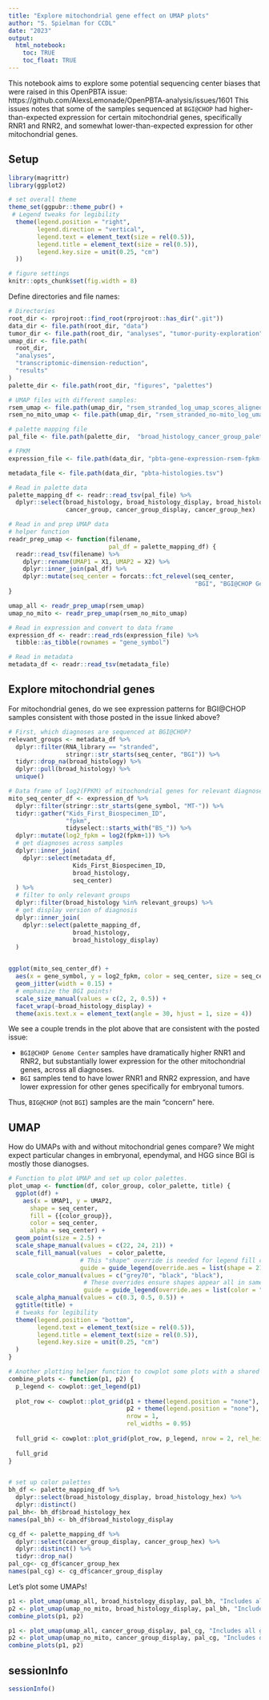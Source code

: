 ```yaml
---
title: "Explore mitochondrial gene effect on UMAP plots"
author: "S. Spielman for CCDL"
date: "2023"
output: 
  html_notebook:
    toc: TRUE
    toc_float: TRUE
---
```


This notebook aims to explore some potential sequencing center biases that were raised in this OpenPBTA issue: https://github.com/AlexsLemonade/OpenPBTA-analysis/issues/1601
This issues notes that some of the samples sequenced at `BGI@CHOP` had higher-than-expected expression for certain mitochondrial genes, specifically RNR1 and RNR2, and somewhat lower-than-expected expression for other mitochondrial genes.

## Setup

```r
library(magrittr)
library(ggplot2)

# set overall theme
theme_set(ggpubr::theme_pubr() +
 # Legend tweaks for legibility
  theme(legend.position = "right", 
        legend.direction = "vertical",
        legend.text = element_text(size = rel(0.5)),
        legend.title = element_text(size = rel(0.5)),
        legend.key.size = unit(0.25, "cm")
  )) 

# figure settings
knitr::opts_chunk$set(fig.width = 8)
```


Define directories and file names: 
```r
# Directories
root_dir <- rprojroot::find_root(rprojroot::has_dir(".git"))
data_dir <- file.path(root_dir, "data")
tumor_dir <- file.path(root_dir, "analyses", "tumor-purity-exploration")
umap_dir <- file.path(
  root_dir,
  "analyses",
  "transcriptomic-dimension-reduction", 
  "results"
)
palette_dir <- file.path(root_dir, "figures", "palettes")

# UMAP files with different samples:
rsem_umap <- file.path(umap_dir, "rsem_stranded_log_umap_scores_aligned.tsv")
rsem_no_mito_umap <- file.path(umap_dir, "rsem_stranded_no-mito_log_umap_scores_aligned.tsv")

# palette mapping file
pal_file <- file.path(palette_dir,  "broad_histology_cancer_group_palette.tsv")

# FPKM
expression_file <- file.path(data_dir, "pbta-gene-expression-rsem-fpkm-collapsed.stranded.rds")

metadata_file <- file.path(data_dir, "pbta-histologies.tsv")
```

```r
# Read in palette data
palette_mapping_df <- readr::read_tsv(pal_file) %>%
  dplyr::select(broad_histology, broad_histology_display, broad_histology_hex, 
                cancer_group, cancer_group_display, cancer_group_hex) 

# Read in and prep UMAP data
# helper function
readr_prep_umap <- function(filename, 
                            pal_df = palette_mapping_df) {
  readr::read_tsv(filename) %>% 
    dplyr::rename(UMAP1 = X1, UMAP2 = X2) %>%
    dplyr::inner_join(pal_df) %>%
    dplyr::mutate(seq_center = forcats::fct_relevel(seq_center, 
                                                    "BGI", "BGI@CHOP Genome Center", "NantOmics"))
}

umap_all <- readr_prep_umap(rsem_umap)
umap_no_mito <- readr_prep_umap(rsem_no_mito_umap) 

# Read in expression and convert to data frame
expression_df <- readr::read_rds(expression_file) %>%
  tibble::as_tibble(rownames = "gene_symbol")

# Read in metadata
metadata_df <- readr::read_tsv(metadata_file)
```


## Explore mitochondrial genes

For mitochondrial genes, do we see expression patterns for BGI@CHOP samples consistent with those posted in the issue linked above?

```r
# First, which diagnoses are sequenced at BGI@CHOP?
relevant_groups <- metadata_df %>%
  dplyr::filter(RNA_library == "stranded", 
                stringr::str_starts(seq_center, "BGI")) %>%
  tidyr::drop_na(broad_histology) %>%
  dplyr::pull(broad_histology) %>%
  unique()

# Data frame of log2(FPKM) of mitochondrial genes for relevant diagnoses
mito_seq_center_df <- expression_df %>%
  dplyr::filter(stringr::str_starts(gene_symbol, "MT-")) %>%
  tidyr::gather("Kids_First_Biospecimen_ID", 
                "fpkm", 
                tidyselect::starts_with("BS_")) %>%
  dplyr::mutate(log2_fpkm = log2(fpkm+1)) %>%
  # get diagnoses across samples
  dplyr::inner_join(
    dplyr::select(metadata_df, 
                  Kids_First_Biospecimen_ID, 
                  broad_histology, 
                  seq_center)
  ) %>%
  # filter to only relevant groups
  dplyr::filter(broad_histology %in% relevant_groups) %>%
  # get display version of diagnosis
  dplyr::inner_join(
    dplyr::select(palette_mapping_df, 
                  broad_histology, 
                  broad_histology_display)
  )


ggplot(mito_seq_center_df) + 
  aes(x = gene_symbol, y = log2_fpkm, color = seq_center, size = seq_center) + 
  geom_jitter(width = 0.15) + 
  # emphasize the BGI points!
  scale_size_manual(values = c(2, 2, 0.5)) +
  facet_wrap(~broad_histology_display) + 
  theme(axis.text.x = element_text(angle = 30, hjust = 1, size = 4))

```

We see a couple trends in the plot above that are consistent with the posted issue:

- `BGI@CHOP Genome Center` samples have dramatically higher RNR1 and RNR2, but substantially lower expression for the other mitochondrial genes, across all diagnoses.
- `BGI` samples tend to have lower RNR1 and RNR2 expression, and have lower expression for other genes specifically for embryonal tumors.

Thus, `BIG@CHOP` (not `BGI`) samples are the main "concern" here.


## UMAP

How do UMAPs with and without mitochondrial genes compare? 
We might expect particular changes in embryonal, ependymal, and HGG since BGI is mostly those dianogses.

```r
# Function to plot UMAP and set up color palettes.
plot_umap <- function(df, color_group, color_palette, title) {
  ggplot(df) + 
    aes(x = UMAP1, y = UMAP2, 
      shape = seq_center, 
      fill = {{color_group}}, 
      color = seq_center, 
      alpha = seq_center) + 
  geom_point(size = 2.5) + 
  scale_shape_manual(values = c(22, 24, 21)) + 
  scale_fill_manual(values  = color_palette, 
                    # This "shape" override is needed for legend fill colors to actually work
                    guide = guide_legend(override.aes = list(shape = 21, size = 2))) +
  scale_color_manual(values = c("grey70", "black", "black"), 
                     # These overrides ensure shapes appear all in same alpha/color in legend
                     guide = guide_legend(override.aes = list(color = "black", alpha = 1, size = 2))) +
  scale_alpha_manual(values = c(0.3, 0.5, 0.5)) +
  ggtitle(title) +
  # tweaks for legibility
  theme(legend.position = "bottom", 
        legend.text = element_text(size = rel(0.5)),
        legend.title = element_text(size = rel(0.5)),
        legend.key.size = unit(0.25, "cm")
  )
}

# Another plotting helper function to cowplot some plots with a shared legend
combine_plots <- function(p1, p2) {
  p_legend <- cowplot::get_legend(p1)
  
  plot_row <- cowplot::plot_grid(p1 + theme(legend.position = "none"),
                                 p2 + theme(legend.position = "none"),
                                 nrow = 1, 
                                 rel_widths = 0.95)
  
  full_grid <- cowplot::plot_grid(plot_row, p_legend, nrow = 2, rel_heights = c(1, 0.2))
  
  full_grid
}


# set up color palettes
bh_df <- palette_mapping_df %>%
  dplyr::select(broad_histology_display, broad_histology_hex) %>%
  dplyr::distinct() 
pal_bh<- bh_df$broad_histology_hex
names(pal_bh) <- bh_df$broad_histology_display

cg_df <- palette_mapping_df %>%
  dplyr::select(cancer_group_display, cancer_group_hex) %>%
  dplyr::distinct() %>%
  tidyr::drop_na()
pal_cg<- cg_df$cancer_group_hex
names(pal_cg) <- cg_df$cancer_group_display
```


Let's plot some UMAPs!

```r
p1 <- plot_umap(umap_all, broad_histology_display, pal_bh, "Includes all genes. Colored by broad histology.") 
p2 <- plot_umap(umap_no_mito, broad_histology_display, pal_bh, "Includes only non-mito genes. Colored by broad histology.")
combine_plots(p1, p2)

p1 <- plot_umap(umap_all, cancer_group_display, pal_cg, "Includes all genes. Colored by cancer group.")
p2 <- plot_umap(umap_no_mito, cancer_group_display, pal_cg, "Includes only non-mito genes. Colored by cancer group.")
combine_plots(p1, p2)
```

## sessionInfo

```r
sessionInfo()
```
